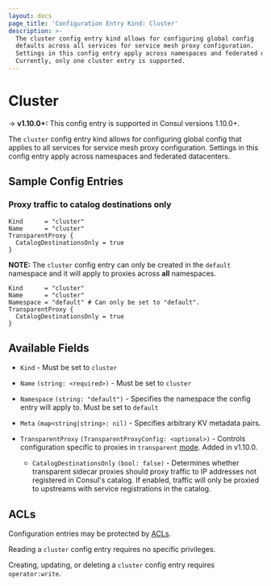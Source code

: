 ```yaml
---
layout: docs
page_title: 'Configuration Entry Kind: Cluster'
description: >-
  The cluster config entry kind allows for configuring global config
  defaults across all services for service mesh proxy configuration. 
  Settings in this config entry apply across namespaces and federated datacenters.
  Currently, only one cluster entry is supported.
---
```


# Cluster

-> **v1.10.0+:** This config entry is supported in Consul versions 1.10.0+.

The `cluster` config entry kind allows for configuring global config
that applies to all services for service mesh proxy configuration. 
Settings in this config entry apply across namespaces and federated datacenters.

## Sample Config Entries

### Proxy traffic to catalog destinations only

<Tabs>
<Tab heading="HCL">

```hcl
Kind      = "cluster"
Name      = "cluster"
TransparentProxy {
  CatalogDestinationsOnly = true
}
```

</Tab>
<Tab heading="HCL (Consul Enterprise)">

**NOTE:** The `cluster` config entry can only be created in the `default`
namespace and it will apply to proxies across **all** namespaces.

```hcl
Kind      = "cluster"
Name      = "cluster"
Namespace = "default" # Can only be set to "default".
TransparentProxy {
  CatalogDestinationsOnly = true
}
```

</Tab>
</Tabs>

## Available Fields

- `Kind` - Must be set to `cluster`

- `Name` `(string: <required>)` - Must be set to `cluster`

- `Namespace` `(string: "default")` <EnterpriseAlert inline /> - Specifies the namespace the config entry will apply to.
  Must be set to `default`

- `Meta` `(map<string|string>: nil)` - Specifies arbitrary KV metadata pairs. 

- `TransparentProxy` `(TransparentProxyConfig: <optional>)` - Controls configuration specific to proxies in 
  `transparent` [mode](/docs/connect/config-entries/service-defaults#mode). Added in v1.10.0.

  - `CatalogDestinationsOnly` `(bool: false)` - Determines whether transparent sidecar proxies should 
    proxy traffic to IP addresses not registered in Consul's catalog. If enabled, traffic will only be proxied
    to upstreams with service registrations in the catalog. 

## ACLs

Configuration entries may be protected by [ACLs](/docs/security/acl).

Reading a `cluster` config entry requires no specific privileges.

Creating, updating, or deleting a `cluster` config entry requires
`operator:write`.
